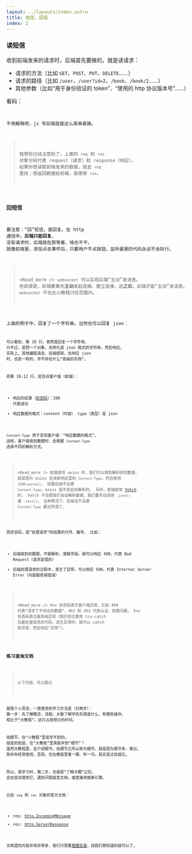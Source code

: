 ```yaml
---
layout: ../layouts/index.astro
title: 收信、回信
index: 2
---
```



### 读短信
收到前端发来的请求时，后端首先要做的，就是读请求：
+ 请求的方法（比如 `GET`、`POST`、`PUT`、`DELETE`……）
+ 请求的路径（比如 `/user`、`/user?id=2`、`/book`、`/book/2`……）
+ 其他参数（比如“用于身份验证的 token”、“使用的 http 协议版本号”……）

看码：
<Code code={demo_code_1} lang='js' title='读取请求' showLineNumbers ins={[5,6,7]} />

不用解释吧，js 写后端就是这么简单直接。

> 我想你已经注意到了，上面的 `req` 和 `res` 对象分别代表 request（请求）和 response（响应）。
> 如果你想读取前端发来的数据，就去 `req` 里找；想返回数据给前端，就使用 `res`。

### 回短信
要注意：“回”短信，是回复。在 http 通信中，**后端只能回复**。
没有请求时，后端就在那等着，啥也不干。
就像前端里，添加点击事件后，只要用户不点按钮，监听器里的代码永远不会执行。

> <Read_more /> `websocket` 可以实现后端“主动”发消息。
> 但前提是，前端要事先**主动**发起连接、建立连接，这**之后**，后端才能“主动”发消息。
> `websocket` 不在此小教程讨论范围内。

上面的例子中，回复了一个字符串。当然也可以回复 json：
<Code
  code={demo_code_2}
  lang='js'
  title='回复 json'
  showLineNumbers
  del={[9]}
  ins={[10,11,12,13,14,15,16,17,18]}
/>

可以看到，第 18 行，依然是回复一个字符串。
只不过，是把一个对象，先转化成 json 格式的字符串，然后响应。
实际上，其他编程语言、后端框架，在响应 json 时，也是一样的，并不存在什么“高级的东西”。

而第 10-12 行，是告诉客户端（前端）：
+ 响应的结果（[状态码](https://developer.mozilla.org/en-US/docs/Web/HTTP/Status)）：200 代表成功
+ 响应数据的格式：content（内容） type（类型）是 json

`Content-Type` 用于告知客户端：“响应数据的格式”。
这样，客户端收到数据时，会根据 `Content-Type` 选择不同的解析方式。

> <Read_more /> 前端使用 axios 时，我们可以得到解析好的数据，
> 就是因为 axios 会读取响应里的 `Content-Type`，然后使用 `JSON.parse()`。
> 如果后端不设置 `Content-Type`，axios 是不会自动解析的。
> 另外，前端使用 [fetch](https://www.ruanyifeng.com/blog/2020/12/fetch-tutorial.html) 时，
> fetch 不会帮我们自动解析数据，我们要手动调用 `.json()` 或 `.text()`，
> 这种情况下，后端设不设置 `Content-Type` 都无所谓了。

而状态码，是“处理请求”的结果的代号、编号。
比如：
+ 后端收到的数据，不能解析，或缺字段，就可以响应 400，代表 Bad Request（请求是错的）
+ 后端处理请求的过程中，发生了异常，可以响应 500，代表 Internal Server Error（内部服务端错误）

> <Read_more /> 4xx 状态码表示客户端异常。比如 404 代表“请求了不存在的数据”，401 和 403 代表认证、权限问题。
> 5xx 状态码表示服务端异常（我们往往要用 try-catch 包裹处理请求的代码，发生异常时，就可以 catch 到异常，然后响应“异常”）。

### 练习查询文档
> 以下内容，可以跳过

就我个人而言，一直使用的学习方法是（分两步）：
第一步：先了解概念、流程，大致了解学的东西是什么、有哪些操作。
相比于“大教程”，这只占用很少的时间。

但细节，在“小教程”里是学不到的。
但是的但是，在“大教程”里真能学到“细节”？
虽然大教程里，会介绍细节，但细节之所以称为细节，就是因为细节多、难记。
除非你经常使用，否则，仅在教程里看一眼、听一句，其实是过目就忘。

所以，我学习时，第二步，也就是“了解大概”之后，
会去尝试使用它，遇到问题就查文档，或直接用搜索引擎。

比如 `req` 和 `res` 对象的官方文档：
+ req: [http.IncomingMessage](https://nodejs.org/docs/latest/api/http.html#class-httpincomingmessage)
+ res: [http.ServerResponse](https://nodejs.org/docs/latest/api/http.html#class-httpserverresponse)

文档里的内容非常非常多，我们只需要[根据目录](https://nodejs.org/docs/latest/api/http.html)，找我们想知道的就可以了。
